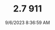 ---
width: 3981
height: 5972
title: 2.7 911
description: White on Red 1974 Porsche 911 Coupe 5-Speed shot in Austin, TX.
date: 9/6/2023 8:36:59 AM
cameraMake: Sony
cameraModel: ILCE-7M3
lens: E 35-150mm F2.0-F2.8 A058
settingsfStop: f/2.8
settingsISO: ISO 125
settingsShutter: 1/400
settingsFocalLength: 82 mm
---